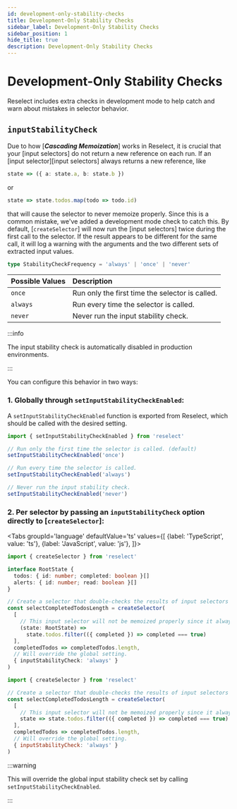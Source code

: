 ```yaml
---
id: development-only-stability-checks
title: Development-Only Stability Checks
sidebar_label: Development-Only Stability Checks
sidebar_position: 1
hide_title: true
description: Development-Only Stability Checks
---
```



# Development-Only Stability Checks

Reselect includes extra checks in development mode to help catch and warn about mistakes in selector behavior.

## `inputStabilityCheck`

Due to how [**_Cascading Memoization_**] works in Reselect, it is crucial that your [input selectors] do not return a new reference on each run. If an [input selector][input selectors] always returns a new reference, like

```ts
state => ({ a: state.a, b: state.b })
```

or

```ts
state => state.todos.map(todo => todo.id)
```

that will cause the selector to never memoize properly.
Since this is a common mistake, we've added a development mode check to catch this. By default, [`createSelector`] will now run the [input selectors] twice during the first call to the selector. If the result appears to be different for the same call, it will log a warning with the arguments and the two different sets of extracted input values.

```ts
type StabilityCheckFrequency = 'always' | 'once' | 'never'
```

| Possible Values | Description                                     |
| :-------------- | :---------------------------------------------- |
| `once`          | Run only the first time the selector is called. |
| `always`        | Run every time the selector is called.          |
| `never`         | Never run the input stability check.            |

:::info

The input stability check is automatically disabled in production environments.

:::

You can configure this behavior in two ways:

### 1. Globally through `setInputStabilityCheckEnabled`:

A `setInputStabilityCheckEnabled` function is exported from Reselect, which should be called with the desired setting.

```ts
import { setInputStabilityCheckEnabled } from 'reselect'

// Run only the first time the selector is called. (default)
setInputStabilityCheckEnabled('once')

// Run every time the selector is called.
setInputStabilityCheckEnabled('always')

// Never run the input stability check.
setInputStabilityCheckEnabled('never')
```

### 2. Per selector by passing an `inputStabilityCheck` option directly to [`createSelector`]:

  <!-- START: development-only-stability-checks/per-selector.ts -->

<Tabs
  groupId='language'
  defaultValue='ts'
  values={[
    {label: 'TypeScript', value: 'ts'},
    {label: 'JavaScript', value: 'js'},
  ]}>
  <TabItem value='ts'>

```ts title="development-only-stability-checks/per-selector.ts"
import { createSelector } from 'reselect'

interface RootState {
  todos: { id: number; completed: boolean }[]
  alerts: { id: number; read: boolean }[]
}

// Create a selector that double-checks the results of input selectors every time it runs.
const selectCompletedTodosLength = createSelector(
  [
    // This input selector will not be memoized properly since it always returns a new reference.
    (state: RootState) =>
      state.todos.filter(({ completed }) => completed === true)
  ],
  completedTodos => completedTodos.length,
  // Will override the global setting.
  { inputStabilityCheck: 'always' }
)
```

  </TabItem>
  <TabItem value='js'>

```js title="development-only-stability-checks/per-selector.js"
import { createSelector } from 'reselect'

// Create a selector that double-checks the results of input selectors every time it runs.
const selectCompletedTodosLength = createSelector(
  [
    // This input selector will not be memoized properly since it always returns a new reference.
    state => state.todos.filter(({ completed }) => completed === true)
  ],
  completedTodos => completedTodos.length,
  // Will override the global setting.
  { inputStabilityCheck: 'always' }
)
```

  </TabItem>
</Tabs>

  <!-- END: development-only-stability-checks/per-selector.ts -->

:::warning

This will override the global input stability check set by calling `setInputStabilityCheckEnabled`.

:::
